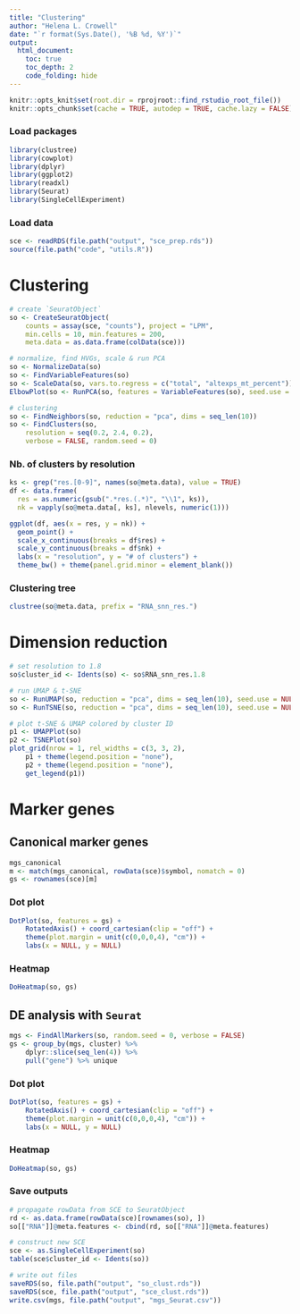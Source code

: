 ```yaml
---
title: "Clustering"
author: "Helena L. Crowell"
date: "`r format(Sys.Date(), '%B %d, %Y')`"
output: 
  html_document:
    toc: true
    toc_depth: 2
    code_folding: hide
---
```


```r
knitr::opts_knit$set(root.dir = rprojroot::find_rstudio_root_file())
knitr::opts_chunk$set(cache = TRUE, autodep = TRUE, cache.lazy = FALSE)
```

### Load packages

```r
library(clustree)
library(cowplot)
library(dplyr)
library(ggplot2)
library(readxl)
library(Seurat)
library(SingleCellExperiment)
```

### Load data

```r
sce <- readRDS(file.path("output", "sce_prep.rds"))
source(file.path("code", "utils.R"))
```

# Clustering

```r
# create `SeuratObject`
so <- CreateSeuratObject(
    counts = assay(sce, "counts"), project = "LPM",
    min.cells = 10, min.features = 200,
    meta.data = as.data.frame(colData(sce)))

# normalize, find HVGs, scale & run PCA
so <- NormalizeData(so)
so <- FindVariableFeatures(so)
so <- ScaleData(so, vars.to.regress = c("total", "altexps_mt_percent"))
ElbowPlot(so <- RunPCA(so, features = VariableFeatures(so), seed.use = 42))

# clustering
so <- FindNeighbors(so, reduction = "pca", dims = seq_len(10))
so <- FindClusters(so, 
    resolution = seq(0.2, 2.4, 0.2),
    verbose = FALSE, random.seed = 0)
```

### Nb. of clusters by resolution

```r
ks <- grep("res.[0-9]", names(so@meta.data), value = TRUE)
df <- data.frame(
  res = as.numeric(gsub(".*res.(.*)", "\\1", ks)),
  nk = vapply(so@meta.data[, ks], nlevels, numeric(1)))

ggplot(df, aes(x = res, y = nk)) + 
  geom_point() + 
  scale_x_continuous(breaks = df$res) + 
  scale_y_continuous(breaks = df$nk) +
  labs(x = "resolution", y = "# of clusters") +
  theme_bw() + theme(panel.grid.minor = element_blank())
```

### Clustering tree

```r
clustree(so@meta.data, prefix = "RNA_snn_res.")
```

# Dimension reduction

```r
# set resolution to 1.8
so$cluster_id <- Idents(so) <- so$RNA_snn_res.1.8

# run UMAP & t-SNE
so <- RunUMAP(so, reduction = "pca", dims = seq_len(10), seed.use = NULL)
so <- RunTSNE(so, reduction = "pca", dims = seq_len(10), seed.use = NULL)

# plot t-SNE & UMAP colored by cluster ID
p1 <- UMAPPlot(so)
p2 <- TSNEPlot(so)
plot_grid(nrow = 1, rel_widths = c(3, 3, 2),
    p1 + theme(legend.position = "none"), 
    p2 + theme(legend.position = "none"),
    get_legend(p1))
```

# Marker genes

## Canonical marker genes

```r
mgs_canonical
m <- match(mgs_canonical, rowData(sce)$symbol, nomatch = 0)
gs <- rownames(sce)[m]
```

### Dot plot

```r
DotPlot(so, features = gs) + 
    RotatedAxis() + coord_cartesian(clip = "off") +
    theme(plot.margin = unit(c(0,0,0,4), "cm")) +
    labs(x = NULL, y = NULL)
```

### Heatmap

```r
DoHeatmap(so, gs)
```

## DE analysis with `Seurat` 

```r
mgs <- FindAllMarkers(so, random.seed = 0, verbose = FALSE)
gs <- group_by(mgs, cluster) %>% 
    dplyr::slice(seq_len(4)) %>% 
    pull("gene") %>% unique
```

### Dot plot

```r
DotPlot(so, features = gs) + 
    RotatedAxis() + coord_cartesian(clip = "off") +
    theme(plot.margin = unit(c(0,0,0,4), "cm")) +
    labs(x = NULL, y = NULL)
```

### Heatmap

```r
DoHeatmap(so, gs)
```

### Save outputs

```r
# propagate rowData from SCE to SeuratObject
rd <- as.data.frame(rowData(sce)[rownames(so), ])
so[["RNA"]]@meta.features <- cbind(rd, so[["RNA"]]@meta.features)

# construct new SCE
sce <- as.SingleCellExperiment(so)
table(sce$cluster_id <- Idents(so))

# write out files
saveRDS(so, file.path("output", "so_clust.rds"))
saveRDS(sce, file.path("output", "sce_clust.rds"))
write.csv(mgs, file.path("output", "mgs_Seurat.csv"))
```












